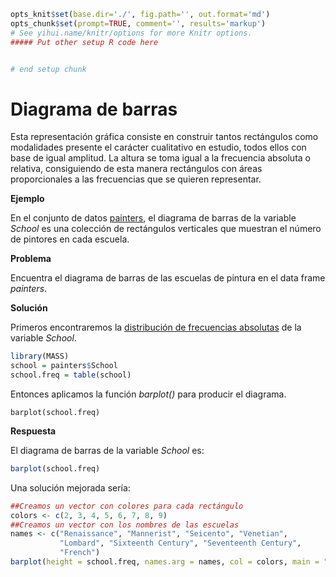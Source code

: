 ```r
opts_knit$set(base.dir='./', fig.path='', out.format='md')
opts_chunk$set(prompt=TRUE, comment='', results='markup')
# See yihui.name/knitr/options for more Knitr options.
##### Put other setup R code here


# end setup chunk
```
# Diagrama de barras

Esta representación gráfica consiste en construir tantos rectángulos como modalidades presente el carácter cualitativo en estudio, todos ellos con base de igual amplitud. La altura se toma igual a la frecuencia absoluta o relativa, consiguiendo de esta manera rectángulos con áreas proporcionales a las frecuencias que se quieren representar.

__Ejemplo__

En el conjunto de datos [painters](#painters), el diagrama de barras de la variable _School_ es una colección de rectángulos verticales que muestran el número de pintores en cada escuela.

__Problema__

Encuentra el diagrama de barras de las escuelas de pintura en el data frame _painters_.

__Solución__

Primeros encontraremos la [distribución de frecuencias absolutas](#fqualitative) de la variable _School_.

```r
library(MASS)
school = painters$School
school.freq = table(school)

```

Entonces aplicamos la función _barplot()_ para producir el diagrama.

```
barplot(school.freq)

```

__Respuesta__

El diagrama de barras de la variable _School_ es:

```r
barplot(school.freq)

```

Una solución mejorada sería:

```r

##Creamos un vector con colores para cada rectángulo
colors <- c(2, 3, 4, 5, 6, 7, 8, 9)
##Creamos un vector con los nombres de las escuelas
names <- c("Renaissance", "Mannerist", "Seicento", "Venetian", 
           "Lombard", "Sixteenth Century", "Seventeenth Century", 
           "French")
barplot(height = school.freq, names.arg = names, col = colors, main = "Escuela de pintores")


```






